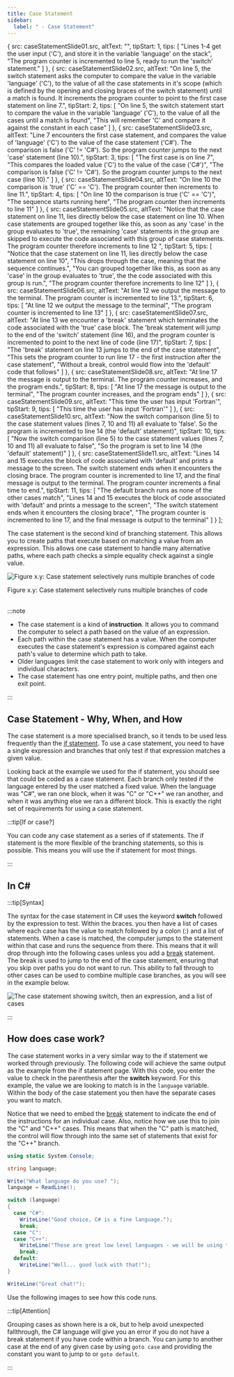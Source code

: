```yaml
---
title: Case Statement
sidebar: 
  label: " - Case Statement"
---
```




  {
    src: caseStatementSlide01.src,
    altText: "",
    tipStart: 1,
    tips: [
      "Lines 1-4 get the user input ('C'), and store it in the variable 'language' on the stack",
      "The program counter is incremented to line 5, ready to run the 'switch' statement."
    ]
  },
  {
    src: caseStatementSlide02.src,
    altText: "On line 5, the switch statement asks the computer to compare the value in the variable 'language' ('C'), to the value of all the case statements in it's scope (which is defined by the opening and closing braces of the switch statement) until a match is found. It increments the program counter to point to the first case statement on line 7.",
    tipStart: 2,
    tips: [
      "On line 5, the switch statement start to compare the value in the variable 'language' ('C'), to the value of all the cases until a match is found",
      "This will remember 'C' and compare it against the constant in each case"
    ]
  },
  {
    src: caseStatementSlide03.src,
    altText: "Line 7 encounters the first case statement, and compares the value of 'language' ('C') to the value of the case statement ('C#'). The comparison is false ('C' != 'C#'). So the program counter jumps to the next 'case' statement (line 10).",
    tipStart: 3,
    tips: [
      "The first case is on line 7",
      "This compares the loaded value ('C') to the value of the case ('C#')",
      "The comparison is <span class='booleanFalse'>false</span> ('C' != 'C#'). So the program counter jumps to the next case (line 10)."
    ]
  },
  {
    src: caseStatementSlide04.src,
    altText: "On line 10 the comparison is 'true' ('C' == 'C'). The program counter then increments to line 11.",
    tipStart: 4,
    tips: [
      "On line 10 the comparison is <span class='booleanTrue'>true</span> ('C' == 'C')",
      "The sequence starts running here",
      "The program counter then increments to line 11"
    ]
  },
  {
    src: caseStatementSlide05.src,
    altText: "Notice that the case statement on line 11, lies directly below the case statement on line 10. When case statements are grouped together like this, as soon as any 'case' in the group evaluates to 'true', the remaining 'case' statements in the group are skipped to execute the code associated with this group of case statements. The program counter therefore increments to line 12 ",
    tipStart: 5,
    tips: [
      "Notice that the case statement on line 11, lies directly below the case statement on line 10",
      "This drops through the case, meaning that the sequence continues.",
      "You can grouped together like this, as soon as any 'case' in the group evaluates to 'true', the the code associated with this group is run.",
      "The program counter therefore increments to line 12"
    ]
  },
  {
    src: caseStatementSlide06.src,
    altText: "At line 12 we output the message to the terminal. The program counter is incremented to line 13.",
    tipStart: 6,
    tips: [
      "At line 12 we output the message to the terminal",
      "The program counter is incremented to line 13"
    ]
  },
  {
    src: caseStatementSlide07.src,
    altText: "At line 13 we encounter a 'break' statement which terminates the code associated with the 'true' case block. The 'break statement will jump to the end of the 'switch' statement (line 16), and the program counter is incremented to point to the next line of code (line 17)",
    tipStart: 7,
    tips: [
      "The 'break' statement on line 13 jumps to the end of the case statement",
      "This sets the program counter to run line 17 - the first instruction after the case statement",
      "Without a break, control would flow into the 'default' code that follows"
    ]
  },
  {
    src: caseStatementSlide08.src,
    altText: "At line 17 the message is output to the terminal. The program counter increases, and the program ends.",
    tipStart: 8,
    tips: [
      "At line 17 the message is output to the terminal",
      "The program counter increases, and the program ends"
    ]
  },
  {
    src: caseStatementSlide09.src,
    altText: "This time the user has input 'Fortran'",
    tipStart: 9,
    tips: [
      "This time the user has input 'Fortran'"
    ]
  },
  {
    src: caseStatementSlide10.src,
    altText: "Now the switch comparison (line 5) to the case statement values (lines 7, 10 and 11) all evaluate to 'false'. So the program is incremented to line 14 (the 'default' statement)",
    tipStart: 10,
    tips: [
      "Now the switch comparison (line 5) to the case statement values (lines 7, 10 and 11) all evaluate to <span class='booleanFalse'>false</span>",
      "So the program is set to line 14 (the 'default' statement)"
    ]
  },
  {
    src: caseStatementSlide11.src,
    altText: "Lines 14 and 15 executes the block of code associated with 'default' and prints a message to the screen. The switch statement ends when it encounters the closing brace. The program counter is incremented to line 17, and the final message is output to the terminal. The program counter increments a final time to end.",
    tipStart: 11,
    tips: [
      "The default branch runs as none of the other cases match",
      "Lines 14 and 15 executes the block of code associated with 'default' and prints a message to the screen",
      "The switch statement ends when it encounters the closing brace",
      "The program counter is incremented to line 17, and the final message is output to the terminal"
    ]
  }
];

The case statement is the second kind of branching statement. This allows you to create paths that execute based on matching a value from an expression. This allows one case statement to handle many alternative paths, where each path checks a simple equality check against a single value.


<a id="FigureCaseStatement"></a>

![Figure x.y: Case statement selectively runs multiple branches of code](./images/statement-case.png "Case statement selectively runs multiple branches of code")
<div class="caption"><span class="caption-figure-nbr">Figure x.y: </span>Case statement selectively runs multiple branches of code</div><br/>

:::note

- The case statement is a kind of **instruction**. It allows you to command the computer to select a path based on the value of an expression.
- Each path within the case statement has a value. When the computer executes the case statement's expression is compared against each path's value to determine which path to take.
- Older languages limit the case statement to work only with integers and individual characters.
- The case statement has one entry point, multiple paths, and then one exit point.

:::

## Case Statement - Why, When, and How

The case statement is a more specialised branch, so it tends to be used less frequently than the [if statement](../03-1-if). To use a case statement, you need to have a single expression and branches that only test if that expression matches a given value.

Looking back at the example we used for the if statement, you should see that could be coded as a case statement. Each branch only tested if the language entered by the user matched a fixed value. When the language was "C#", we ran one block, when it was "C" or "C++" we ran another, and when it was anything else we ran a different block. This is exactly the right set of requirements for using a case statement.

:::tip[If or case?]

You can code any case statement as a series of if statements. The if statement is the more flexible of the branching statements, so this is possible. This means you will use the if statement for most things.

:::

## In C#

:::tip[Syntax]

The syntax for the case statement in C# uses the keyword **switch** followed by the expression to test. Within the braces. you then have a list of cases where each case has the value to match followed by a colon (:) and a list of statements. When a case is matched, the computer jumps to the statement within that case and runs the sequence from there. This means that it will drop through into the following cases unless you add a [break](../05-1-break) statement. The break is used to jump to the end of the case statement, ensuring that you skip over paths you do not want to run. This ability to fall through to other cases can be used to combine multiple case branches, as you will see in the example below.

![The case statement showing switch, then an expression, and a list of cases](./images/case-statement.png)

:::

## How does case work?

The case statement works in a very similar way to the if statement we worked through previously. The following code will achieve the same output as the example from the if statement page. With this code, you enter the value to check in the parenthesis after the **switch** keyword. For this example, the value we are looking to match is in the `language` variable. Within the body of the case statement you then have the separate cases you want to match. 

Notice that we need to embed the [break](../05-1-break) statement to indicate the end of the instructions for an individual case. Also, notice how we use this to join the "C" and "C++" cases. This means that when the "C" path is matched, the control will flow through into the same set of statements that exist for the "C++" branch.

```csharp
using static System.Console;

string language;

Write("What language do you use? ");
language = ReadLine();

switch (language)
{
  case "C#":
    WriteLine("Good choice, C# is a fine language.");
    break;
  case "C":
  case "C++":
    WriteLine("These are great low level languages - we will be using these soon!");
    break;
  default:
    WriteLine("Well... good luck with that!");
}

WriteLine("Great chat!");
```

Use the following images to see how this code runs.

<MySwiper client:only height="" images={sliderImagesCaseStatement}></MySwiper>

:::tip[Attention]

Grouping cases as shown here is a ok, but to help avoid unexpected fallthrough, the C# language will give you an error if you do not have a break statement if you have code within a branch. You can jump to another case at the end of any given case by using `goto case` and providing the constant you want to jump to or `goto default`.

:::
